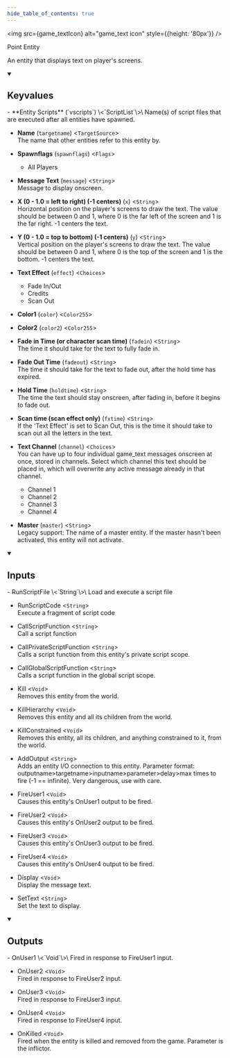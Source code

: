 ```yaml
---
hide_table_of_contents: true
---
```


<!---
!!!!!!
THIS PAGE IS AUTOGENERATED FROM GAME FGD DEFINITIONS!
DO NOT EDIT MANUALLY!
!!!!!!

In order to make edits, you can make an annotation file in /fgd_dump_overrides
-->



<img src={game_textIcon} alt="game_text icon" style={{height: '80px'}} />

Point Entity

An entity that displays text on player's screens.

<details open>
<summary><h2>Keyvalues</h2></summary>
- **Entity Scripts** (`vscripts`) \<`ScriptList`\>\
Name(s) of script files that are executed after all entities have spawned.

- **Name** (`targetname`) \<`TargetSource`\>\
The name that other entities refer to this entity by.

- **Spawnflags** (`spawnflags`) \<`Flags`\>
  - All Players 


- **Message Text** (`message`) \<`String`\>\
Message to display onscreen.

- **X (0 - 1.0 = left to right) (-1 centers)** (`x`) \<`String`\>\
Horizontal position on the player's screens to draw the text. The value should be between 0 and 1, where 0 is the far left of the screen and 1 is the far right. -1 centers the text.

- **Y (0 - 1.0 = top to bottom) (-1 centers)** (`y`) \<`String`\>\
Vertical position on the player's screens to draw the text. The value should be between 0 and 1, where 0 is the top of the screen and 1 is the bottom. -1 centers the text.

- **Text Effect** (`effect`) \<`Choices`\>
  - Fade In/Out 
  - Credits 
  - Scan Out 


- **Color1** (`color`) \<`Color255`\>

- **Color2** (`color2`) \<`Color255`\>

- **Fade in Time (or character scan time)** (`fadein`) \<`String`\>\
The time it should take for the text to fully fade in.

- **Fade Out Time** (`fadeout`) \<`String`\>\
The time it should take for the text to fade out, after the hold time has expired.

- **Hold Time** (`holdtime`) \<`String`\>\
The time the text should stay onscreen, after fading in, before it begins to fade out.

- **Scan time (scan effect only)** (`fxtime`) \<`String`\>\
If the 'Text Effect' is set to Scan Out, this is the time it should take to scan out all the letters in the text.

- **Text Channel** (`channel`) \<`Choices`\>\
You can have up to four individual game_text messages onscreen at once, stored in channels. Select which channel this text should be placed in, which will overwrite any active message already in that channel.
  - Channel 1 
  - Channel 2 
  - Channel 3 
  - Channel 4 


- **Master** (`master`) \<`String`\>\
Legacy support: The name of a master entity. If the master hasn't been activated, this entity will not activate.


 </details>
<details open>
<summary><h2>Inputs</h2></summary>
- RunScriptFile \<`String`\>\
Load and execute a script file

- RunScriptCode \<`String`\>\
Execute a fragment of script code

- CallScriptFunction \<`String`\>\
Call a script function

- CallPrivateScriptFunction \<`String`\>\
Calls a script function from this entity's private script scope.

- CallGlobalScriptFunction \<`String`\>\
Calls a script function in the global script scope.

- Kill \<`Void`\>\
Removes this entity from the world.

- KillHierarchy \<`Void`\>\
Removes this entity and all its children from the world.

- KillConstrained \<`Void`\>\
Removes this entity, all its children, and anything constrained to it, from the world.

- AddOutput \<`String`\>\
Adds an entity I/O connection to this entity. Parameter format: outputname&gt;targetname>inputname&gt;parameter&gt;delay&gt;max times to fire (-1 == infinite). Very dangerous, use with care.

- FireUser1 \<`Void`\>\
Causes this entity's OnUser1 output to be fired.

- FireUser2 \<`Void`\>\
Causes this entity's OnUser2 output to be fired.

- FireUser3 \<`Void`\>\
Causes this entity's OnUser3 output to be fired.

- FireUser4 \<`Void`\>\
Causes this entity's OnUser4 output to be fired.

- Display \<`Void`\>\
Display the message text.

- SetText \<`String`\>\
Set the text to display.


 </details>
<details open>
<summary><h2>Outputs</h2></summary>
- OnUser1 \<`Void`\>\
Fired in response to FireUser1 input.

- OnUser2 \<`Void`\>\
Fired in response to FireUser2 input.

- OnUser3 \<`Void`\>\
Fired in response to FireUser3 input.

- OnUser4 \<`Void`\>\
Fired in response to FireUser4 input.

- OnKilled \<`Void`\>\
Fired when the entity is killed and removed from the game. Parameter is the inflictor.


 </details>